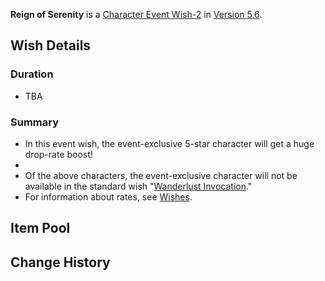 {{Stub}}
{{Wish
|name              = Reign of Serenity 5.6
|image             = <!--Reign of Serenity 5.6.png-->
|type              = Character Event
|duration          = unknown<!--event-->
|time_start        = <!--2025-01-01 18:00:00-->
<!--|time_start_offset = GMT+8-->
|time_end          = <!--2025-12-31 114:59:59-->
|link              = <!--https://genshin.hoyoverse.com/en/news/detail/-->
|preceding         = La Chanson Cerise/2025-05-07
|preceding2        = In the Name of the Rosula/2025-05-07
|succeeding        = 
|succeeding2       = 
|alongside         = Seeker of Flame-Wrought Secrets/5.6
|alongside2        = Epitome Invocation/5.6
|alongside3        = Chronicled Wish/5.6
}}
'''Reign of Serenity''' is a [[Character Event Wish-2]] in [[Version 5.6]].

==Wish Details==
===Duration===
* TBA <!--YYYY-MM-DD HH:MM:SS &mdash; YYYY-MM-DD HH:MM:SS-->

===Summary===
* In this event wish, the event-exclusive 5-star character {{Wish Item|Raiden Shogun}} will get a huge drop-rate boost!
* <!--During this event wish, the 4-star characters {{Wish Item|;;}} will receive a huge drop-rate boost!-->
* Of the above characters, the event-exclusive character will not be available in the standard wish "[[Wanderlust Invocation]]."
* For information about rates, see [[Wish]]es.

==Item Pool==
{{Wish Pool
|character_5_F = Raiden Shogun
|character_4_F = Unknown Character; Unknown Character; Unknown Character
|character_5   = Dehya; Diluc; Jean; Keqing; Mona; Qiqi; Tighnari; Yumemizuki Mizuki
|character_4   = Barbara; Beidou; Bennett; Candace; Charlotte; Chevreuse; Chongyun; Collei; Diona; Dori; Faruzan; Fischl; Freminet; Gaming; Gorou; Iansan; Kachina; Kaveh; Kirara; Kujou Sara; Kuki Shinobu; Lan Yan; Layla; Lynette; Mika; Ningguang; Noelle; Ororon; Razor; Rosaria; Sayu; Sethos; Shikanoin Heizou; Sucrose; Thoma; Xiangling; Xingqiu; Xinyan; Yanfei; Yaoyao; Yun Jin
|weapon_4      = Dragon's Bane; Eye of Perception; Favonius Codex; Favonius Greatsword; Favonius Lance; Favonius Sword; Favonius Warbow; Lion's Roar; Rainslasher; Rust; Sacrificial Bow; Sacrificial Fragments; Sacrificial Greatsword; Sacrificial Sword; The Bell; The Flute; The Stringless; The Widsith
|weapon_3      = Black Tassel; Bloodtainted Greatsword; Cool Steel; Debate Club; Emerald Orb; Ferrous Shadow; Harbinger of Dawn; Magic Guide; Raven Bow; Sharpshooter's Oath; Skyrider Sword; Slingshot; Thrilling Tales of Dragon Slayers
}}

==Change History==
{{Change History|5.6}}